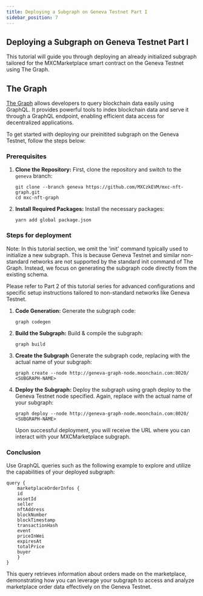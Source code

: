 ```yaml
---
title: Deploying a Subgraph on Geneva Testnet Part I
sidebar_position: 7
---
```


## Deploying a Subgraph on Geneva Testnet Part I

This tutorial will guide you through deploying an already initialized subgraph tailored for the MXCMarketplace smart contract on the Geneva Testnet using The Graph.

## The Graph

[The Graph](https://thegraph.com/) allows developers to query blockchain data easily using GraphQL. It provides powerful tools to index blockchain data and serve it through a GraphQL endpoint, enabling efficient data access for decentralized applications.

To get started with deploying our preinitited subgraph on the Geneva Testnet, follow the steps below:

### Prerequisites

1. **Clone the Repository:**
    First, clone the repository and switch to the `geneva` branch:

    ````
    git clone --branch geneva https://github.com/MXCzkEVM/mxc-nft-graph.git
    cd mxc-nft-graph
    ````
2. **Install Required Packages:**
    Install the necessary packages:
    ````
    yarn add global package.json
    ````
### Steps for deployment

Note: In this tutorial section, we omit the 'init' command typically used to initialize a new subgraph. This is because Geneva Testnet and similar non-standard networks are not supported by the standard init command of The Graph. Instead, we focus on generating the subgraph code directly from the existing schema.

Please refer to Part 2 of this tutorial series for advanced configurations and specific setup instructions tailored to non-standard networks like Geneva Testnet.

1. **Code Generation:**
    Generate the subgraph code:

    ````
    graph codegen
    ````
2. **Build the Subgraph:**
    Build & compile the subgraph:
    ````
    graph build
    ````
3. **Create the Subgraph**
    Generate the subgraph code, replacing <SUBGRAPH-NAME> with the actual name of your subgraph:

    ````
    graph create --node http://geneva-graph-node.moonchain.com:8020/ <SUBGRAPH-NAME>
    ````
4. **Deploy the Subgraph:**
    Deploy the subgraph using graph deploy to the Geneva Testnet node specified. Again, replace <SUBGRAPH-NAME> with the actual name of your subgraph:

    ````
    graph deploy --node http://geneva-graph-node.moonchain.com:8020/ <SUBGRAPH-NAME>
    ````
    Upon successful deployment, you will receive the URL where you can interact with your MXCMarketplace subgraph.

### Conclusion

Use GraphQL queries such as the following example to explore and utilize the capabilities of your deployed subgraph:

    query {
        marketplaceOrderInfos {
        id
        assetId
        seller
        nftAddress
        blockNumber
        blockTimestamp
        transactionHash
        event
        priceInWei
        expiresAt
        totalPrice
        buyer
        }
    }

This query retrieves information about orders made on the marketplace, demonstrating how you can leverage your subgraph to access and analyze marketplace order data effectively on the Geneva Testnet.
